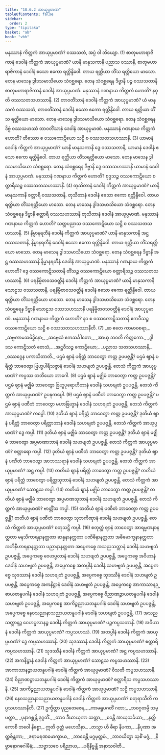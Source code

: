 ```yaml
---
title: "18.6.2 အာယုပ္ပမာဏ"
tableOfContents: false
sidebar:
  order: 2
type: "tipitaka"
basket: "ab"
book: "vbh"
---
```



<DynamicBreadcrumb />

<Division number="1022" book="vbh">

<Paragraph number="3152" book="vbh">
မနုဿာနံ ကိတ္တကံ အာယုပ္ပမာဏံ? ဝဿသတံ, အပ္ပံ ဝါ ဘိယျော. (1)
</Paragraph>

</Division>
<Division number="1023" book="vbh">

<Paragraph number="3153" book="vbh">
စာတုမဟာရာဇိကာနံ ဒေဝါနံ ကိတ္တကံ အာယုပ္ပမာဏံ? ယာနိ မာနုသကာနိ ပညာသ ဝဿာနိ, စာတုမဟာရာဇိကာနံ ဒေဝါနံ ဧသော ဧကော ရတ္တိန္ဒိဝေါ. တာယ ရတ္တိယာ တိံသ ရတ္တိယော မာသော. တေန မာသေန ဒွါဒသမာသိယော သံဝစ္ဆရော. တေန သံဝစ္ဆရေန ဒိဗ္ဗာနိ ပဉ္စ ဝဿသတာနိ စာတုမဟာရာဇိကာနံ ဒေဝါနံ အာယုပ္ပမာဏံ. မနုဿာနံ ဂဏနာယ ကိတ္တကံ ဟောတိ? နဝုတိ ဝဿသတသဟဿာနိ. (2)
</Paragraph>

<Paragraph number="3154" book="vbh">
တာဝတိံသာနံ ဒေဝါနံ ကိတ္တကံ အာယုပ္ပမာဏံ? ယံ မာနုသကံ ဝဿသတံ, တာဝတိံသာနံ ဒေဝါနံ ဧသော ဧကော ရတ္တိန္ဒိဝေါ. တာယ ရတ္တိယာ တိံသ ရတ္တိယော မာသော. တေန မာသေန ဒွါဒသမာသိယော သံဝစ္ဆရော. တေန သံဝစ္ဆရေန ဒိဗ္ဗံ ဝဿသဟဿံ တာဝတိံသာနံ ဒေဝါနံ အာယုပ္ပမာဏံ. မနုဿာနံ ဂဏနာယ ကိတ္တကံ ဟောတိ? တိဿော စ ဝဿကောဋိယော သဋ္ဌိ စ ဝဿသတသဟဿာနိ. (3)
</Paragraph>

<Paragraph number="3155" book="vbh">
ယာမာနံ ဒေဝါနံ ကိတ္တကံ အာယုပ္ပမာဏံ? ယာနိ မာနုသကာနိ ဒွေ ဝဿသတာနိ, ယာမာနံ ဒေဝါနံ ဧသော ဧကော ရတ္တိန္ဒိဝေါ. တာယ ရတ္တိယာ တိံသရတ္တိယော မာသော. တေန မာသေန ဒွါဒသမာသိယော သံဝစ္ဆရော. တေန သံဝစ္ဆရေန ဒိဗ္ဗာနိ ဒွေ ဝဿသဟဿာနိ ယာမာနံ ဒေဝါနံ အာယုပ္ပမာဏံ. မနုဿာနံ ဂဏနာယ ကိတ္တကံ ဟောတိ? စုဒ္ဒသဉ္စ ဝဿကောဋိယော စတ္တာရီသဉ္စ ဝဿသတသဟဿာနိ. (4)
</Paragraph>

<Paragraph number="3156" book="vbh">
တုသိတာနံ ဒေဝါနံ ကိတ္တကံ အာယုပ္ပမာဏံ? ယာနိ မာနုသကာနိ စတ္တာရိ ဝဿသတာနိ, တုသိတာနံ ဒေဝါနံ ဧသော ဧကော ရတ္တိန္ဒိဝေါ. တာယ ရတ္တိယာ တိံသရတ္တိယော မာသော. တေန မာသေန ဒွါဒသမာသိယော သံဝစ္ဆရော. တေန သံဝစ္ဆရေန ဒိဗ္ဗာနိ စတ္တာရိ ဝဿသဟဿာနိ တုသိတာနံ ဒေဝါနံ အာယုပ္ပမာဏံ. မနုဿာနံ ဂဏနာယ ကိတ္တကံ ဟောတိ? သတ္တပညာသ ဝဿကောဋိယော သဋ္ဌိ စ ဝဿသတသဟဿာနိ. (5)
</Paragraph>

<Paragraph number="3157" book="vbh">
နိမ္မာနရတီနံ ဒေဝါနံ ကိတ္တကံ အာယုပ္ပမာဏံ? ယာနိ မာနုသကာနိ အဋ္ဌ ဝဿသတာနိ, နိမ္မာနရတီနံ ဒေဝါနံ ဧသော ဧကော ရတ္တိန္ဒိဝေါ. တာယ ရတ္တိယာ တိံသရတ္တိယော မာသော. တေန မာသေန ဒွါဒသမာသိယော သံဝစ္ဆရော. တေန သံဝစ္ဆရေန ဒိဗ္ဗာနိ အဋ္ဌ ဝဿသဟဿာနိ နိမ္မာနရတီနံ ဒေဝါနံ အာယုပ္ပမာဏံ. မနုဿာနံ ဂဏနာယ ကိတ္တကံ ဟောတိ? ဒွေ ဝဿကောဋိသတာနိ တိံသဉ္စ ဝဿကောဋိယော စတ္တာရီသဉ္စ ဝဿသတသဟဿာနိ. (6)
</Paragraph>

<Paragraph number="3158" book="vbh">
ပရနိမ္မိတဝသဝတ္တီနံ ဒေဝါနံ ကိတ္တကံ အာယုပ္ပမာဏံ? ယာနိ မာနုသကာနိ သောဠသ ဝဿသတာနိ, ပရနိမ္မိတဝသဝတ္တီနံ ဒေဝါနံ ဧသော ဧကော ရတ္တိန္ဒိဝေါ. တာယ ရတ္တိယာ တိံသရတ္တိယော မာသော. တေန မာသေန ဒွါဒသမာသိယော သံဝစ္ဆရော. တေန သံဝစ္ဆရေန ဒိဗ္ဗာနိ သောဠသ ဝဿသဟဿာနိ ပရနိမ္မိတဝသဝတ္တီနံ ဒေဝါနံ အာယုပ္ပမာဏံ. မနုဿာနံ ဂဏနာယ ကိတ္တကံ ဟောတိ? နဝ စ ဝဿကောဋိသတာနိ ဧကဝီသဉ္စ ဝဿကောဋိယော သဋ္ဌိ စ ဝဿသတသဟဿာနီတိ. (7)
</Paragraph>

<Paragraph number="3159" type="verses" book="vbh">
_ဆ ဧတေ ကာမာဝစရာ,_  
_သဗ္ဗကာမသမိဒ္ဓိနော;_  
_သဗ္ဗေသံ ဧကသင်္ခါတော,_  
_အာယု ဘဝတိ ကိတ္တကော._  

</Paragraph>

<Paragraph number="3160" type="verses" book="vbh">
_ဒွါဒသ ကောဋိသတံ တေသံ,_  
_အဋ္ဌဝီသဉ္စ ကောဋိယော;_  
_ပညာသ သတသဟဿာနိ,_  
_ဝဿဂ္ဂေန ပကာသိတာတိ._  

</Paragraph>

</Division>
<Division number="1024" book="vbh">

<Paragraph number="3161" book="vbh">
ပဌမံ ဈာနံ ပရိတ္တံ ဘာဝေတွာ ကတ္ထ ဥပပဇ္ဇန္တိ? ပဌမံ ဈာနံ ပရိတ္တံ ဘာဝေတွာ ဗြဟ္မပါရိသဇ္ဇာနံ ဒေဝါနံ သဟဗျတံ ဥပပဇ္ဇန္တိ. တေသံ ကိတ္တကံ အာယုပ္ပမာဏံ? ကပ္ပဿ တတိယော ဘာဂေါ. (8)
</Paragraph>

<Paragraph number="3162" book="vbh">
ပဌမံ ဈာနံ မဇ္ဈိမံ ဘာဝေတွာ ကတ္ထ ဥပပဇ္ဇန္တိ? ပဌမံ ဈာနံ မဇ္ဈိမံ ဘာဝေတွာ ဗြဟ္မပုရောဟိတာနံ ဒေဝါနံ သဟဗျတံ ဥပပဇ္ဇန္တိ. တေသံ ကိတ္တကံ အာယုပ္ပမာဏံ? ဥပဍ္ဎကပ္ပေါ. (9)
</Paragraph>

<Paragraph number="3163" book="vbh">
ပဌမံ ဈာနံ ပဏီတံ ဘာဝေတွာ ကတ္ထ ဥပပဇ္ဇန္တိ? ပဌမံ ဈာနံ ပဏီတံ ဘာဝေတွာ မဟာဗြဟ္မာနံ ဒေဝါနံ သဟဗျတံ ဥပပဇ္ဇန္တိ. တေသံ ကိတ္တကံ အာယုပ္ပမာဏံ? ကပ္ပေါ. (10)
</Paragraph>

</Division>
<Division number="1025" book="vbh">

<Paragraph number="3164" book="vbh">
ဒုတိယံ ဈာနံ ပရိတ္တံ ဘာဝေတွာ ကတ္ထ ဥပပဇ္ဇန္တိ? ဒုတိယံ ဈာနံ ပရိတ္တံ ဘာဝေတွာ ပရိတ္တာဘာနံ ဒေဝါနံ သဟဗျတံ ဥပပဇ္ဇန္တိ. တေသံ ကိတ္တကံ အာယုပ္ပမာဏံ? ဒွေ ကပ္ပါ. (11)
</Paragraph>

<Paragraph number="3165" book="vbh">
ဒုတိယံ ဈာနံ မဇ္ဈိမံ ဘာဝေတွာ ကတ္ထ ဥပပဇ္ဇန္တိ? ဒုတိယံ ဈာနံ မဇ္ဈိမံ ဘာဝေတွာ အပ္ပမာဏာဘာနံ ဒေဝါနံ သဟဗျတံ ဥပပဇ္ဇန္တိ. တေသံ ကိတ္တကံ အာယုပ္ပမာဏံ? စတ္တာရော ကပ္ပါ. (12)
</Paragraph>

<Paragraph number="3166" book="vbh">
ဒုတိယံ ဈာနံ ပဏီတံ ဘာဝေတွာ ကတ္ထ ဥပပဇ္ဇန္တိ? ဒုတိယံ ဈာနံ ပဏီတံ ဘာဝေတွာ အာဘဿရာနံ ဒေဝါနံ သဟဗျတံ ဥပပဇ္ဇန္တိ. တေသံ ကိတ္တကံ အာယုပ္ပမာဏံ? အဋ္ဌ ကပ္ပါ. (13)
</Paragraph>

</Division>
<Division number="1026" book="vbh">

<Paragraph number="3167" book="vbh">
တတိယံ ဈာနံ ပရိတ္တံ ဘာဝေတွာ ကတ္ထ ဥပပဇ္ဇန္တိ? တတိယံ ဈာနံ ပရိတ္တံ ဘာဝေတွာ ပရိတ္တသုဘာနံ ဒေဝါနံ သဟဗျတံ ဥပပဇ္ဇန္တိ. တေသံ ကိတ္တကံ အာယုပ္ပမာဏံ? သောဠသ ကပ္ပါ. (14)
</Paragraph>

<Paragraph number="3168" book="vbh">
တတိယံ ဈာနံ မဇ္ဈိမံ ဘာဝေတွာ ကတ္ထ ဥပပဇ္ဇန္တိ? တတိယံ ဈာနံ မဇ္ဈိမံ ဘာဝေတွာ အပ္ပမာဏသုဘာနံ ဒေဝါနံ သဟဗျတံ ဥပပဇ္ဇန္တိ. တေသံ ကိတ္တကံ အာယုပ္ပမာဏံ? ဗာတ္တိံသ ကပ္ပါ. (15)
</Paragraph>

<Paragraph number="3169" book="vbh">
တတိယံ ဈာနံ ပဏီတံ ဘာဝေတွာ ကတ္ထ ဥပပဇ္ဇန္တိ? တတိယံ ဈာနံ ပဏီတံ ဘာဝေတွာ သုဘကိဏှာနံ ဒေဝါနံ သဟဗျတံ ဥပပဇ္ဇန္တိ. တေသံ ကိတ္တကံ အာယုပ္ပမာဏံ? စတုသဋ္ဌိ ကပ္ပါ. (16)
</Paragraph>

</Division>
<Division number="1027" book="vbh">

<Paragraph number="3170" book="vbh">
စတုတ္ထံ ဈာနံ ဘာဝေတွာ အာရမ္မဏနာနတ္တတာ မနသိကာရနာနတ္တတာ ဆန္ဒနာနတ္တတာ ပဏိဓိနာနတ္တတာ အဓိမောက္ခနာနတ္တတာ အဘိနီဟာရနာနတ္တတာ ပညာနာနတ္တတာ အပ္ပေကစ္စေ အသညသတ္တာနံ ဒေဝါနံ သဟဗျတံ ဥပပဇ္ဇန္တိ, အပ္ပေကစ္စေ ဝေဟပ္ဖလာနံ ဒေဝါနံ သဟဗျတံ ဥပပဇ္ဇန္တိ, အပ္ပေကစ္စေ အဝိဟာနံ ဒေဝါနံ သဟဗျတံ ဥပပဇ္ဇန္တိ, အပ္ပေကစ္စေ အတပ္ပါနံ ဒေဝါနံ သဟဗျတံ ဥပပဇ္ဇန္တိ, အပ္ပေကစ္စေ သုဒဿာနံ ဒေဝါနံ သဟဗျတံ ဥပပဇ္ဇန္တိ, အပ္ပေကစ္စေ သုဒဿီနံ ဒေဝါနံ သဟဗျတံ ဥပပဇ္ဇန္တိ, အပ္ပေကစ္စေ အကနိဋ္ဌာနံ ဒေဝါနံ သဟဗျတံ ဥပပဇ္ဇန္တိ, အပ္ပေကစ္စေ အာကာသာနဉ္စာယတနူပဂါနံ ဒေဝါနံ သဟဗျတံ ဥပပဇ္ဇန္တိ, အပ္ပေကစ္စေ ဝိညာဏဉ္စာယတနူပဂါနံ ဒေဝါနံ သဟဗျတံ ဥပပဇ္ဇန္တိ, အပ္ပေကစ္စေ အာကိဉ္စညာယတနူပဂါနံ ဒေဝါနံ သဟဗျတံ ဥပပဇ္ဇန္တိ, အပ္ပေကစ္စေ နေဝသညာနာသညာယတနူပဂါနံ ဒေဝါနံ သဟဗျတံ ဥပပဇ္ဇန္တိ. (17)
</Paragraph>

<Paragraph number="3171" book="vbh">
အသညသတ္တာနဉ္စ ဝေဟပ္ဖလာနဉ္စ ဒေဝါနံ ကိတ္တကံ အာယုပ္ပမာဏံ? ပဉ္စကပ္ပသတာနိ. (18)
</Paragraph>

<Paragraph number="3172" book="vbh">
အဝိဟာနံ ဒေဝါနံ ကိတ္တကံ အာယုပ္ပမာဏံ? ကပ္ပသဟဿံ. (19)
</Paragraph>

<Paragraph number="3173" book="vbh">
အတပ္ပါနံ ဒေဝါနံ ကိတ္တကံ အာယုပ္ပမာဏံ? ဒွေ ကပ္ပသဟဿာနိ. (20)
</Paragraph>

<Paragraph number="3174" book="vbh">
သုဒဿာနံ ဒေဝါနံ ကိတ္တကံ အာယုပ္ပမာဏံ? စတ္တာရိ ကပ္ပသဟဿာနိ. (21)
</Paragraph>

<Paragraph number="3175" book="vbh">
သုဒဿီနံ ဒေဝါနံ ကိတ္တကံ အာယုပ္ပမာဏံ? အဋ္ဌ ကပ္ပသဟဿာနိ. (22)
</Paragraph>

<Paragraph number="3176" book="vbh">
အကနိဋ္ဌာနံ ဒေဝါနံ ကိတ္တကံ အာယုပ္ပမာဏံ? သောဠသ ကပ္ပသဟဿာနိ. (23)
</Paragraph>

</Division>
<Division number="1028" book="vbh">

<Paragraph number="3177" book="vbh">
အာကာသာနဉ္စာယတနူပဂါနံ ဒေဝါနံ ကိတ္တကံ အာယုပ္ပမာဏံ? ဝီသတိ ကပ္ပသဟဿာနိ. (24)
</Paragraph>

<Paragraph number="3178" book="vbh">
ဝိညာဏဉ္စာယတနူပဂါနံ ဒေဝါနံ ကိတ္တကံ အာယုပ္ပမာဏံ? စတ္တာရီသ ကပ္ပသဟဿာနိ. (25)
</Paragraph>

<Paragraph number="3179" book="vbh">
အာကိဉ္စညာယတနူပဂါနံ ဒေဝါနံ ကိတ္တကံ အာယုပ္ပမာဏံ? သဋ္ဌိ ကပ္ပသဟဿာနိ. (26)
</Paragraph>

<Paragraph number="3180" book="vbh">
နေဝသညာနာသညာယတနူပဂါနံ ဒေဝါနံ ကိတ္တကံ အာယုပ္ပမာဏံ? စတုရာသီတိ ကပ္ပသဟဿာနီတိ. (27)
</Paragraph>

</Division>
<Division number="1029" book="vbh">

<Paragraph number="3181" type="verses" book="vbh">
ဥက္ခိတ္တာ ပုညတေဇေန,_  
_ကာမရူပဂတိံ ဂတာ;_  
_ဘဝဂ္ဂတမ္ပိ သမ္ပတ္တာ,_  
_ပုနာဂစ္ဆန္တိ ဒုဂ္ဂတိံ._  

</Paragraph>

<Paragraph number="3182" type="verses" book="vbh">
_တာဝ ဒီဃာယုကာ သတ္တာ,_  
_စဝန္တိ အာယုသင်္ခယာ;_  
_နတ္ထိ ကောစိ ဘဝေါ နိစ္စော,_  
ဣတိ ဝုတ္တံ မဟေသိနာ._  

</Paragraph>

<Paragraph number="3183" type="verses" book="vbh">
_တသ္မာ ဟိ ဓီရာ နိပကာ,_  
_နိပုဏာ အတ္ထစိန္တကာ;_  
_ဇရာမရဏမောက္ခာယ,_  
_ဘာဝေန္တိ မဂ္ဂမုတ္တမံ._  

</Paragraph>

<Paragraph number="3184" type="verses" book="vbh">
_ဘာဝယိတွာ သုစိံ မဂ္ဂံ,_  
_နိဗ္ဗာနောဂဓဂါမိနံ;_  
_သဗ္ဗာသဝေ ပရိညာယ,_  
_ပရိနိဗ္ဗန္တိ အနာသဝါတိ._
</Paragraph>
</Division>